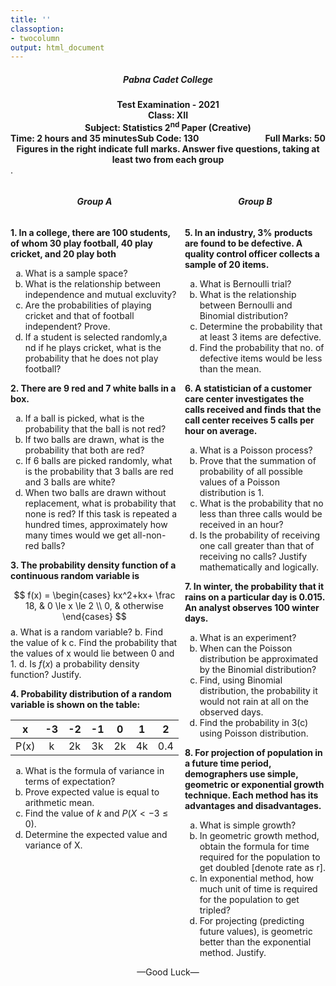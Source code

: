 ---
title: ''
classoption:
- twocolumn
output: html_document
---
<div style="font-weight: bold;">
<center><h5>Pabna Cadet College</h5></center>

<center>Test Examination - 2021<center>
<center>Class: XII</center>
<center>Subject: Statistics 2^nd^ Paper (Creative)</center> 

<div style="float: left">Time: 2 hours and 35 minutes</div>
<div style="float: right">Full Marks: 50</div>
<div style="margin: 0 auto; width: 100px;">Sub Code: 130</div>
<div style="float: left">Figures in the right indicate full marks. Answer five questions, taking at least two from each group</div>
</div>

.

:::: {style="display: grid; grid-template-columns: 1fr 1fr; grid-column-gap: 10px;"}

::: {}
<center><h6>**Group A**</h6></center>

**1. In a college, there are 100 students, of whom 30 play football, 40 play cricket, and 20 play both**

a. What is a sample space?
b. What is the relationship between independence and mutual excluvity? 
b. Are the probabilities of playing cricket and that of football independent? Prove.
c. If a student is selected randomly,a nd if he plays cricket, what is the probability that he does not play football?

**2. There are 9 red and 7 white balls in a box.**

a. If a ball is picked, what is the probability that the ball is not red?
b. If two balls are drawn, what is the probability that both are red?
c. If 6 balls are picked randomly, what is the probability that 3 balls are red and 3 balls are white?
d. When two balls are drawn without replacement, what is probability that none is red? If this task is repeated a hundred times, approximately how many times would we get all-non-red balls?

**3. The probability density function of a continuous random variable is**

$$
  f(x) =
\begin{cases}
kx^2+kx+ \frac 18,  & 0 \le x \le 2 \\
0, & otherwise
\end{cases}
$$
a. What is a random variable?
b. Find the value of k
c. Find the probability that the values of x would lie between 0 and 1.
d. Is $f(x)$ a probability density function? Justify. 

**4. Probability distribution of a random variable is shown on the table:**

|   x  | -3 | -2 | -1 |  0 |  1 |  2  |
|:----:|:--:|:--:|:--:|:--:|:--:|:---:|
| P(x) |  k | 2k | 3k | 2k | 4k | 0.4 |

a. What is the formula of variance in terms of expectation?
b. Prove expected value is equal to arithmetic mean.
c. Find the value of $k$ and $P(X \lt -3 \le0)$.
d. Determine the expected value and variance of X. 

:::

::: {}
<center><h6>**Group B**</h6></center>

**5. In an industry, 3\% products are found to be defective. A quality control officer collects a sample of 20 items.**

a. What is Bernoulli trial?
b. What is the relationship between Bernoulli and Binomial distribution? 
c. Determine the probability that at least 3 items are defective.
d. Find the probability that no. of defective items would be less than the mean.  

**6. A statistician of a customer care center investigates the calls received and finds that the call center receives 5 calls per hour on average.**

a. What is a Poisson process?
b. Prove that the summation of probability of all possible values of a Poisson distribution is 1. 
c. What is the probability that no less than three calls would be received in an hour?
d. Is the probability of receiving one call greater than that of receiving no calls? Justify mathematically and logically. 



**7. In winter, the probability that it rains on a particular day is 0.015. An analyst observes 100 winter days.**

a. What is an experiment?
b. When can the Poisson distribution be approximated by the Binomial distribution?
c. Find, using Binomial distribution, the probability it would not rain at all on the observed days.
d. Find the probability in 3(c) using Poisson distribution. 

**8. For projection of population in a future time period, demographers use simple, geometric or exponential growth technique. Each method has its advantages and disadvantages.**

a. What is simple growth?
b. In geometric growth method, obtain the formula for time required for the population to get doubled [denote rate as r].
c. In exponential method, how much unit of time is required for the population to get tripled? 
d. For projecting (predicting future values), is geometric better than the exponential method. Justify. 

:::

::::

<center>---Good Luck---</center>